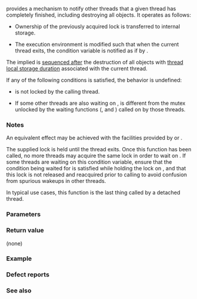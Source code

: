 {{cpp/title|notify_all_at_thread_exit}}
{{cpp/thread/navbar}}
{{ddcl|header=condition_variable|since=c++11|
void notify_all_at_thread_exit( std::condition_variable&amp; cond,
                                std::unique_lock&lt;std::mutex&gt; lk );
}}

{{tt|notify_all_at_thread_exit}} provides a mechanism to notify other threads that a given thread has completely finished, including destroying all {{ltt|cpp/keyword/thread_local}} objects. It operates as follows:

* Ownership of the previously acquired lock {{c|lk}} is transferred to internal storage.

* The execution environment is modified such that when the current thread exits, the condition variable {{c|cond}} is notified as if by {{c multi|lk.unlock();|cond.notify_all();}}.

The implied {{c|lk.unlock()}} is [[cpp/atomic/memory_order|sequenced after]] the destruction of all objects with [[cpp/keyword/thread_local|thread local storage duration]] associated with the current thread.

If any of the following conditions is satisfied, the behavior is undefined:
* {{c|lk}} is not locked by the calling thread.
* If some other threads are also waiting on {{c|cond}}, {{c|lk.mutex()}} is different from the mutex unlocked by the waiting functions ({{tt|wait}}, {{lc|wait_for}} and {{lc|wait_until}}) called on {{c|cond}} by those threads.

===Notes===
An equivalent effect may be achieved with the facilities provided by {{lc|std::promise}} or {{lc|std::packaged_task}}.

The supplied lock {{c|lk}} is held until the thread exits. Once this function has been called, no more threads may acquire the same lock in order to wait on {{c|cond}}. If some threads are waiting on this condition variable, ensure that the condition being waited for is satisfied while holding the lock on {{c|lk}}, and that this lock is not released and reacquired prior to calling {{tt|notify_all_at_thread_exit}} to avoid confusion from spurious wakeups in other threads.

In typical use cases, this function is the last thing called by a detached thread.

===Parameters===
{{par begin}}
{{par|cond|the condition variable to notify at thread exit}}
{{par|lk|the lock associated with the condition variable {{c|cond}}}}
{{par end}}

===Return value===
(none)

===Example===
{{example
|This partial code fragment illustrates how {{tt|notify_all_at_thread_exit}} can be used to avoid accessing data that depends on thread locals while those thread locals are in the process of being destructed:
|code=
#include &lt;cassert&gt;
#include &lt;condition_variable&gt;
#include &lt;mutex&gt;
#include &lt;string&gt;
#include &lt;thread&gt;
 
std::mutex m;
std::condition_variable cv;
 
bool ready = false;
std::string result; // some arbitrary type
 
void thread_func()
{
    thread_local std::string thread_local_data = "42";
    
    std::unique_lock&lt;std::mutex&gt; lk(m);
    
    // assign a value to result using thread_local data
    result = thread_local_data;
    ready = true;
    
    std::notify_all_at_thread_exit(cv, std::move(lk));
    
}   // 1. destroy thread_locals;
    // 2. unlock mutex;
    // 3. notify cv.
 
int main()
{
    std::thread t(thread_func);
    t.detach();
    
    // do other work
    // ...
    
    // wait for the detached thread
    std::unique_lock&lt;std::mutex&gt; lk(m);
    cv.wait(lk, []{ return ready; });
    
    // result is ready and thread_local destructors have finished, no UB
    assert(result == "42");
}
|output=
}}

===Defect reports===
{{dr list begin}}
{{dr list item|wg=lwg|dr=2140|std=C++11|before=the call to {{tt|notify_all_at_thread_exit}}&lt;br&gt;synchronized with calls to functions waiting on {{c|cond}}|after=updated the synchronization&lt;br&gt;requirement}}
{{dr list end}}

===See also===
{{dsc begin}}
{{dsc inc|cpp/thread/promise/dsc set_value_at_thread_exit}}
{{dsc inc|cpp/thread/packaged_task/dsc make_ready_at_thread_exit}}
{{dsc end}}

{{langlinks|de|es|fr|it|ja|pt|ru|zh}}